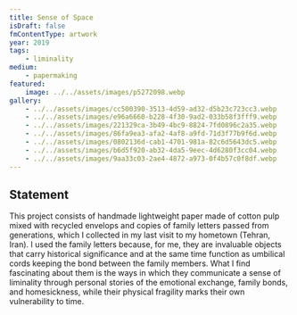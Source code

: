```yaml
---
title: Sense of Space
isDraft: false
fmContentType: artwork
year: 2019
tags:
    - liminality
medium:
    - papermaking
featured:
    image: ../../assets/images/p5272098.webp
gallery:
    - ../../assets/images/cc500390-3513-4d59-ad32-d5b23c723cc3.webp
    - ../../assets/images/e96a6660-b228-4f30-9ad2-033b58f3fff9.webp
    - ../../assets/images/221329ca-3b49-4bc9-8824-7fd0896c2a35.webp
    - ../../assets/images/86fa9ea3-afa2-4af8-a9fd-71d3f77b9f6d.webp
    - ../../assets/images/0802136d-cab1-4701-981a-82c6d5643dc5.webp
    - ../../assets/images/b6d5f920-ab32-4da5-9eec-4d6280f3cc04.webp
    - ../../assets/images/9aa33c03-2ae4-4872-a973-0f4b57c0f8df.webp
---
```


## Statement 

This project consists of handmade lightweight paper made of cotton pulp mixed with recycled envelops and copies of family letters passed from generations, which I collected in my last visit to my hometown (Tehran, Iran). I used the family letters because, for me, they are invaluable objects that carry historical significance and at the same time function as umbilical cords keeping the bond between the family members. What I find fascinating about them is the ways in which they communicate a sense of liminality through personal stories of the emotional exchange, family bonds, and homesickness, while their physical fragility marks their own vulnerability to time. 